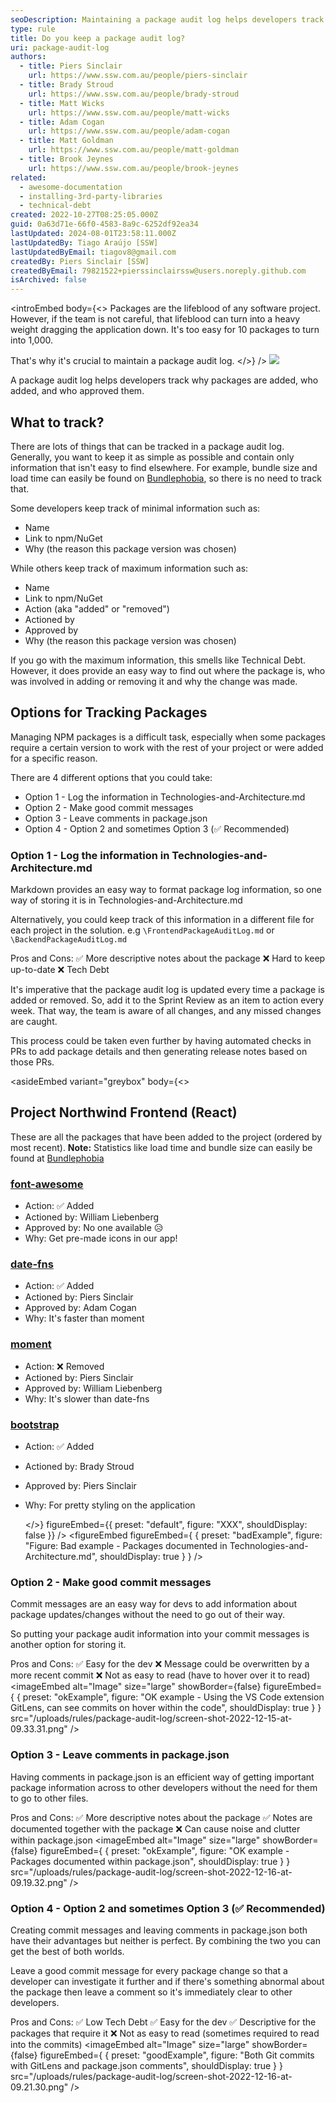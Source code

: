 ```yaml
---
seoDescription: Maintaining a package audit log helps developers track why packages are added, who added them, and who approved them. By keeping track of package details, you can reduce technical debt and ensure transparency within your team.
type: rule
title: Do you keep a package audit log?
uri: package-audit-log
authors:
  - title: Piers Sinclair
    url: https://www.ssw.com.au/people/piers-sinclair
  - title: Brady Stroud
    url: https://www.ssw.com.au/people/brady-stroud
  - title: Matt Wicks
    url: https://www.ssw.com.au/people/matt-wicks
  - title: Adam Cogan
    url: https://www.ssw.com.au/people/adam-cogan
  - title: Matt Goldman
    url: https://www.ssw.com.au/people/matt-goldman
  - title: Brook Jeynes
    url: https://www.ssw.com.au/people/brook-jeynes
related:
  - awesome-documentation
  - installing-3rd-party-libraries
  - technical-debt
created: 2022-10-27T08:25:05.000Z
guid: 0a63d71e-66f0-4583-8a9c-6252df92ea34
lastUpdated: 2024-08-01T23:58:11.000Z
lastUpdatedBy: Tiago Araújo [SSW]
lastUpdatedByEmail: tiagov8@gmail.com
createdBy: Piers Sinclair [SSW]
createdByEmail: 79821522+pierssinclairssw@users.noreply.github.com
isArchived: false
---
```


<introEmbed
  body={<>
Packages are the lifeblood of any software project. However, if the team is not careful, that lifeblood can turn into a heavy weight dragging the application down. It's too easy for 10 packages to turn into 1,000.

That's why it's crucial to maintain a package audit log.
  </>}
/>
![](/uploads/rules/package-audit-log/3rd-party-check-logos.png)

A package audit log helps developers track why packages are added, who added, and who approved them.

## What to track?

There are lots of things that can be tracked in a package audit log. Generally, you want to keep it as simple as possible and contain only information that isn't easy to find elsewhere. For example, bundle size and load time can easily be found on [Bundlephobia](https://bundlephobia.com), so there is no need to track that.

Some developers keep track of minimal information such as:

* Name
* Link to npm/NuGet
* Why (the reason this package version was chosen)

While others keep track of maximum information such as:

* Name
* Link to npm/NuGet
* Action (aka "added" or "removed")
* Actioned by
* Approved by
* Why (the reason this package version was chosen)

If you go with the maximum information, this smells like Technical Debt. However, it does provide an easy way to find out where the package is, who was involved in adding or removing it and why the change was made.

## Options for Tracking Packages

Managing NPM packages is a difficult task, especially when some packages require a certain version to work with the rest of your project or were added for a specific reason.

There are 4 different options that you could take:

* Option 1 - Log the information in Technologies-and-Architecture.md
* Option 2 - Make good commit messages
* Option 3 - Leave comments in package.json
* Option 4 - Option 2 and sometimes Option 3 (✅ Recommended)

### Option 1 - Log the information in Technologies-and-Architecture.md

Markdown provides an easy way to format package log information, so one way of storing it is in Technologies-and-Architecture.md

Alternatively, you could keep track of this information in a different file for each project in the solution. e.g `\FrontendPackageAuditLog.md` or `\BackendPackageAuditLog.md`

Pros and Cons:
✅ More descriptive notes about the package
❌ Hard to keep up-to-date
❌ Tech Debt

It's imperative that the package audit log is updated every time a package is added or removed. So, add it to the Sprint Review as an item to action every week. That way, the team is aware of all changes, and any missed changes are caught.

This process could be taken even further by having automated checks in PRs to add package details and then generating release notes based on those PRs.

<asideEmbed
  variant="greybox"
  body={<>
    
## Project Northwind Frontend (React)

These are all the packages that have been added to the project (ordered by most recent).
**Note:** Statistics like load time and bundle size can easily be found at [Bundlephobia](https://bundlephobia.com/)

### [font-awesome](https://www.npmjs.com/package/font-awesome)

* Action: ✅ Added
* Actioned by: William Liebenberg
* Approved by: No one available 😥
* Why: Get pre-made icons in our app!

### [date-fns](https://www.npmjs.com/package/date-fns)

* Action: ✅ Added
* Actioned by: Piers Sinclair
* Approved by: Adam Cogan
* Why: It's faster than moment

### [moment](https://www.npmjs.com/package/moment)

* Action: ❌ Removed
* Actioned by: Piers Sinclair
* Approved by: William Liebenberg
* Why: It's slower than date-fns

### [bootstrap](https://www.npmjs.com/package/bootstrap)

* Action: ✅ Added
* Actioned by: Brady Stroud
* Approved by: Piers Sinclair
* Why: For pretty styling on the application

  </>}
  figureEmbed={{
    preset: "default",
    figure: "XXX",
    shouldDisplay: false
  }}
/>
<figureEmbed figureEmbed={ {
  preset: "badExample",
  figure: "Figure: Bad example - Packages documented in Technologies-and-Architecture.md",
  shouldDisplay: true
} } />


### Option 2 - Make good commit messages

Commit messages are an easy way for devs to add information about package updates/changes without the need to go out of their way.

So putting your package audit information into your commit messages is another option for storing it.

Pros and Cons:
✅ Easy for the dev
❌ Message could be overwritten by a more recent commit
❌ Not as easy to read (have to hover over it to read)
<imageEmbed
  alt="Image"
  size="large"
  showBorder={false}
  figureEmbed={ {
    preset: "okExample",
    figure: "OK example - Using the VS Code extension GitLens, can see commits on hover within the code",
    shouldDisplay: true
  } }
  src="/uploads/rules/package-audit-log/screen-shot-2022-12-15-at-09.33.31.png"
/>

### Option 3 - Leave comments in package.json

Having comments in package.json is an efficient way of getting important package information across to other developers without the need for them to go to other files.

Pros and Cons:
✅ More descriptive notes about the package
✅ Notes are documented together with the package
❌ Can cause noise and clutter within package.json
<imageEmbed
  alt="Image"
  size="large"
  showBorder={false}
  figureEmbed={ {
    preset: "okExample",
    figure: "OK example - Packages documented within package.json",
    shouldDisplay: true
  } }
  src="/uploads/rules/package-audit-log/screen-shot-2022-12-16-at-09.19.32.png"
/>

### Option 4 - Option 2 and sometimes Option 3 (✅ Recommended)

Creating commit messages and leaving comments in package.json both have their advantages but neither is perfect. By combining the two you can get the best of both worlds.

Leave a good commit message for every package change so that a developer can investigate it further and if there's something abnormal about the package then leave a comment so it's immediately clear to other developers.

Pros and Cons:
✅ Low Tech Debt
✅ Easy for the dev
✅ Descriptive for the packages that require it
❌ Not as easy to read (sometimes required to read into the commits)
<imageEmbed
  alt="Image"
  size="large"
  showBorder={false}
  figureEmbed={ {
    preset: "goodExample",
    figure: "Both Git commits with GitLens and package.json comments",
    shouldDisplay: true
  } }
  src="/uploads/rules/package-audit-log/screen-shot-2022-12-16-at-09.21.30.png"
/>
